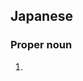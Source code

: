 ==Japanese==
{{ja-kanjitab|あい|さわ|k2=ざわ|r=y}}

===Proper noun===
{{ja-pos|あいざわ|proper}}

# {{surname|lang=ja|sort=あいざわ}}